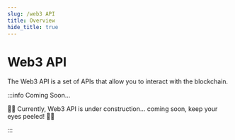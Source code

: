 ```yaml
---
slug: /web3 API
title: Overview
hide_title: true
---
```


# Web3 API

The Web3 API is a set of APIs that allow you to interact with the blockchain.

:::info Coming Soon...

🚧👷 Currently, Web3 API is under construction... coming soon, keep your eyes peeled! 🚧👷

:::
